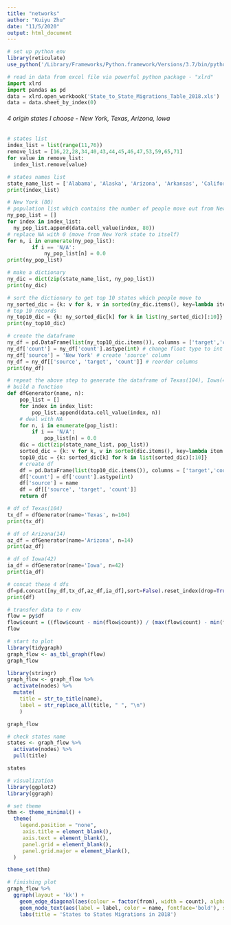 ```yaml
---
title: "networks"
author: "Kuiyu Zhu"
date: "11/5/2020"
output: html_document
---
```


```r
# set up python env
library(reticulate)
use_python('/Library/Frameworks/Python.framework/Versions/3.7/bin/python3')
```

```python
# read in data from excel file via powerful python package - "xlrd"
import xlrd
import pandas as pd
data = xlrd.open_workbook('State_to_State_Migrations_Table_2018.xls')
data = data.sheet_by_index(0)
```


###### 4 origin states I choose  - New York, Texas, Arizona, Iowa  

```python
# states list
index_list = list(range(11,76))
remove_list = [16,22,28,34,40,43,44,45,46,47,53,59,65,71]
for value in remove_list:
  index_list.remove(value)
```


```python
# states names list
state_name_list = ['Alabama', 'Alaska', 'Arizona', 'Arkansas', 'California', 'Colorado', 'Connecticut', 'Delaware', 'District of Columbia', 'Florida', 'Georgia', 'Hawaii', 'Idaho', 'Illinois', 'Indiana', 'Iowa', 'Kansas', 'Kentucky', 'Louisiana', 'Maine', 'Maryland', 'Massachusetts', 'Michigan', 'Minnesota', 'Mississippi', 'Missouri', 'Montana', 'Nebraska', 'Nevada', 'New Hampshire', 'New Jersey', 'New Mexico', 'New York', 'North Carolina', 'North Dakota', 'Ohio', 'Oklahoma', 'Oregon', 'Pennsylvania', 'Rhode Island', 'South Carolina', 'South Dakota', 'Tennessee', 'Texas', 'Utah', 'Vermont', 'Virginia', 'Washington', 'West Virginia', 'Wisconsin', 'Wyoming']
print(index_list)
```


```python
# New York (80)
# population list which contains the number of people move out from New York State to other states
ny_pop_list = []
for index in index_list:
  ny_pop_list.append(data.cell_value(index, 80))
# replace NA with 0 (move from New York state to itself)
for n, i in enumerate(ny_pop_list):
        if i == 'N/A':
            ny_pop_list[n] = 0.0
print(ny_pop_list)
```

```python
# make a dictionary
ny_dic = dict(zip(state_name_list, ny_pop_list))
print(ny_dic)
```

```python
# sort the dictionary to get top 10 states which people move to
ny_sorted_dic = {k: v for k, v in sorted(ny_dic.items(), key=lambda item: item[1], reverse=True)}
# top 10 records
ny_top10_dic = {k: ny_sorted_dic[k] for k in list(ny_sorted_dic)[:10]}
print(ny_top10_dic)
```

```python
# create the dataframe
ny_df = pd.DataFrame(list(ny_top10_dic.items()), columns = ['target','count'])
ny_df['count'] = ny_df['count'].astype(int) # change float type to int 
ny_df['source'] = 'New York' # create 'source' column
ny_df = ny_df[['source', 'target', 'count']] # reorder columns
print(ny_df)
```

```python
# repeat the above step to generate the dataframe of Texas(104), Iowa(42) and Arizona(14)
# build a function
def dfGenerator(name, n):
    pop_list = []
    for index in index_list:
        pop_list.append(data.cell_value(index, n))
    # deal with NA
    for n, i in enumerate(pop_list):
        if i == 'N/A':
            pop_list[n] = 0.0
    dic = dict(zip(state_name_list, pop_list))
    sorted_dic = {k: v for k, v in sorted(dic.items(), key=lambda item: item[1], reverse=True)}
    top10_dic = {k: sorted_dic[k] for k in list(sorted_dic)[:10]}
    # create df
    df = pd.DataFrame(list(top10_dic.items()), columns = ['target','count'])
    df['count'] = df['count'].astype(int) 
    df['source'] = name 
    df = df[['source', 'target', 'count']]
    return df
```


```python
# df of Texas(104)
tx_df = dfGenerator(name='Texas', n=104)
print(tx_df)
```

```python
# df of Arizona(14)
az_df = dfGenerator(name='Arizona', n=14)
print(az_df)
```

```python
# df of Iowa(42)
ia_df = dfGenerator(name='Iowa', n=42)
print(ia_df)
```

```python
# concat these 4 dfs
df=pd.concat([ny_df,tx_df,az_df,ia_df],sort=False).reset_index(drop=True)
print(df)
```

```r
# transfer data to r env
flow = py$df
flow$count = ((flow$count - min(flow$count)) / (max(flow$count) - min(flow$count))) / 2 # convert for visualization
flow
```

```r
# start to plot 
library(tidygraph)
graph_flow <- as_tbl_graph(flow)
graph_flow
```

```r
library(stringr)
graph_flow <- graph_flow %>%
  activate(nodes) %>%
  mutate(
    title = str_to_title(name),
    label = str_replace_all(title, " ", "\n")
    )

graph_flow
```

```r
# check states name
states <- graph_flow %>%
  activate(nodes) %>%
  pull(title)

states
```


```r
# visualization
library(ggplot2)
library(ggraph)

# set theme
thm <- theme_minimal() +
  theme(
    legend.position = "none",
     axis.title = element_blank(),
     axis.text = element_blank(),
     panel.grid = element_blank(),
     panel.grid.major = element_blank(),
  ) 

theme_set(thm)

# finishing plot
graph_flow %>%
  ggraph(layout = 'kk') +
    geom_edge_diagonal(aes(colour = factor(from), width = count), alpha=0.4, arrow = arrow(angle = 10, length = unit(3, "mm"), ends = "last", type = "open")) +
    geom_node_text(aes(label = label, color = name, fontface='bold'), size = 3.8) +
    labs(title = 'States to States Migrations in 2018')
```



